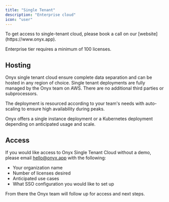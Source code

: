 ```yaml
---
title: "Single Tenant"
description: "Enterprise cloud"
icon: "user"
---
```


<Tip>
  To get access to single-tenant cloud, please book a call on our [website](https://www.onyx.app).

  Enterprise tier requires a minimum of 100 licenses.
</Tip>

## Hosting

Onyx single tenant cloud ensure complete data separation and can be hosted in any region of choice.
Single tenant deployments are fully managed by the Onyx team on AWS.
There are no additional third parties or subprocessors.

The deployment is resourced according to your team's needs with auto-scaling to ensure high availability during peaks.

Onyx offers a single instance deployment or a Kubernetes deployment depending on anticipated usage and scale.

## Access

If you would like access to Onyx Single Tenant Cloud without a demo, please email hello@onyx.app with the following:
- Your organization name
- Number of licenses desired
- Anticipated use cases
- What SSO configuration you would like to set up

From there the Onyx team will follow up for access and next steps.
